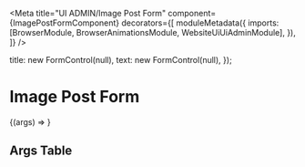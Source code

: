 


<Meta
  title="UI ADMIN/Image Post Form"
  component={ImagePostFormComponent}
  decorators={[
    moduleMetadata({
      imports: [BrowserModule, BrowserAnimationsModule, WebsiteUiUiAdminModule],
    }),
  ]}
/>

  title: new FormControl(null),
  text: new FormControl(null),
});

# Image Post Form

<Story height="500px" name="Default">
  {(args) => <drp-image-post-form imagePostFormGroup={imagePostFormGroup} />}
</Story>

## Args Table

<ArgsTable of={ImagePostFormComponent} />
